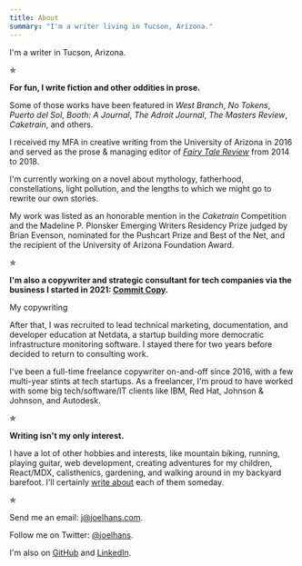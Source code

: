```yaml
---
title: About
summary: "I'm a writer living in Tucson, Arizona."
---
```


I'm a writer in Tucson, Arizona.

&#10031;

**For fun, I write fiction and other oddities in prose.**

Some of those works have been featured in _West Branch_, _No Tokens_, _Puerto del Sol_, _Booth: A Journal_, _The Adroit
Journal_, _The Masters Review_, _Caketrain_, and others.

I received my MFA in creative writing from the University of Arizona in 2016 and served as the prose &amp; managing
editor of [*Fairy Tale Review*](https://fairytalereview.com) from 2014 to 2018.

I'm currently working on a novel about mythology, fatherhood, constellations, light pollution, and the lengths to which
we might go to rewrite our own stories.

My work was listed as an honorable mention in the *Caketrain* Competition and the Madeline P. Plonsker Emerging Writers
Residency Prize judged by Brian Evenson, nominated for the Pushcart Prize and Best of the Net, and the recipient of the
University of Arizona Foundation Award.

&#10031;

**I'm also a copywriter and strategic consultant for tech companies via the business I started in 2021: [Commit
Copy](https://commitcopy.com).**

My copywriting 

After that, I was recruited to lead technical marketing, documentation, and developer education at Netdata, a startup
building more democratic infrastructure monitoring software. I stayed there for two years before decided to return to
consulting work.

I've been a full-time freelance copywriter on-and-off since 2016, with a few multi-year stints at tech startups. As a
freelancer, I'm proud to have worked with some big tech/software/IT clients like IBM, Red Hat, Johnson & Johnson, and
Autodesk.

&#10031;

**Writing isn't my only interest.**

I have a lot of other hobbies and interests, like mountain biking, running, playing guitar, web development, creating
adventures for my children, React/MDX, calisthenics, gardening, and walking around in my backyard barefoot. I'll
certainly [write about](/articles/) each of them someday.

&#10031;

Send me an email: [j@joelhans.com](mailto:j@joelhans.com).

Follow me on Twitter: [@joelhans](https://twitter.com/joelhans).

I'm also on [GitHub](https://github.com/joelhans) and [LinkedIn](https://www.linkedin.com/in/joel-hans/).
